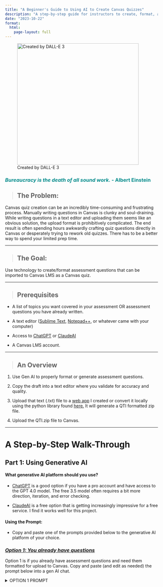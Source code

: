 ```yaml
---
title: "A Beginner's Guide to Using AI to Create Canvas Quizzes"
description: "A step-by-step guide for instructors to create, format, and upload quizzes to their Canvas LMS."
date: "2023-10-22"
format: 
  html:
    page-layout: full
---
```


![Created by DALL-E 3](DALL·E%202023-11-02%2016.39.52.png){fig-align="left" width="400"}

::: callout-important
### *Bureaucracy is the death of all sound work.* - Albert Einstein {style="color: darkcyan"}
:::

> ## The Problem:

Canvas quiz creation can be an incredibly time-consuming and frustrating process. Manually writing questions in Canvas is clunky and soul-draining. While writing questions in a text editor and uploading them seems like an obvious solution, the upload format is prohibitively complicated. The end result is often spending hours awkwardly crafting quiz questions directly in Canvas or desperately trying to rework old quizzes. There has to be a better way to spend your limited prep time.

------------------------------------------------------------------------

> ## The Goal:

Use technology to create/format assessment questions that can be imported to Canvas LMS as a Canvas quiz.

------------------------------------------------------------------------

> ## Prerequisites

-   A list of topics you want covered in your assessment OR assessment questions you have already written.

-   A text editor ([Sublime Text](https://www.sublimetext.com/), [Notepad++](https://notepad-plus-plus.org/), or whatever came with your computer)

-   Access to [ChatGPT](https://chat.openai.com/auth/login) or [ClaudeAI](https://claude.ai/login?returnTo=%2F)

-   A Canvas LMS account.

------------------------------------------------------------------------

> ## An Overview

1.  Use Gen AI to properly format or generate assessment questions.

2.  Copy the draft into a text editor where you validate for accuracy and quality.

3.  Upload that text (.txt) file to a [web app](https://text2qti.streamlit.app/) I created or convert it locally using the python library found [here.](https://github.com/gpoore/text2qti) It will generate a QTI formatted zip file.

4.  Upload the QTI.zip file to Canvas.

------------------------------------------------------------------------

# A Step-by-Step Walk-Through

## **Part 1: Using Generative AI**

#### **What generative AI platform should you use?**

-   [ChatGPT](https://chat.openai.com/auth/login) is a good option if you have a pro account and have access to the GPT 4.0 model. The free 3.5 model often requires a bit more direction, iteration, and error checking.

-   [ClaudeAI](https://claude.ai/login?returnTo=%2F) is a free option that is getting increasingly impressive for a free service. I find it works well for this project.

#### **Using the Prompt**:

-   Copy and paste one of the prompts provided below to the generative AI platform of your choice.

### [*Option 1: You already have questions*]{.underline}

Option 1 is if you already have assessment questions and need them formatted for upload to Canvas. Copy and paste (and edit as needed) the prompt below into a gen AI chat.

<details>

<summary>OPTION 1 PROMPT</summary>

``` .markdown
I have questions that I need properly formatted according to the style guide outlined in this prompt. 
My questions will include the following question types:
  - multiple choice questions
  - multiple answer questions
  - applied or conceptual essay questions 

Each question carries a point value of 1. 

Your first response should request my drafted quiz questions. You will only modify the formatting as required. Do NOT change the wording of the questions I provide.

Questions must follow the style guide provided:

1. Use format encapsulated within a code block.
2. Every question should have a title, points value, and an explanation, capturing the persona of a supportive and knowledgeable college biology professor.
3. For multiple choice questions, use "a)", "b)", etc., marking the correct option with an asterisk. Randomly vary which option is correct. It should not always be choice "a)"
4. For multiple answer questions, use "[ ]" for options and "[*]" for correct answers.
5. Essay questions should end with a new line that includes "_________". See examples below.
6. Begin every feedback with three dots
7. Questions should only be separated by a line break. Do not add in any extraneous formatting such as "---" between questions.

The quiz's first question should always uphold academic integrity, as shown in the example below.

 Example format in (generate your response entirely within a code block):

Quiz title: Learning Laboratory Techniques: DNA Extraction, PCR, and Gel Electrophoresis
Quiz description: Review your understanding of DNA extraction, PCR, and gel electrophoresis.

Title: Learn with integrity
Points: 1
1. I agree to complete this quiz without the aid of others or AI. I agree not to discuss questions and answers of the quiz until the quiz key is posted. Anything otherwise is a breach of my Academic Integrity and subject to the policies of the University.
*a) I agree
b) I disagree

Title: PCR - Mechanism and Reagents
Points: 1
2. Which of the following describes the mechanism of PCR?
... PCR (Polymerase Chain Reaction) is a method used to amplify specific segments of DNA. It relies on a cycle of denaturation, annealing, and extension. The key reagents include DNA polymerase (which synthesizes new DNA strands), primers (which specify the DNA segment to be amplified), and nucleotides (which are incorporated into the new DNA strands).
a) PCR breaks down proteins.
b) PCR translates mRNA into protein.
*c) PCR amplifies specific DNA segments.
d) PCR transcribes DNA into RNA.

Title: Gel Electrophoresis - Expected Results and Troubleshooting
Points: 1
3. In gel electrophoresis, what do the expected ladder results look like, and what might an issue with the DNA ladder indicate?
... Gel electrophoresis separates DNA fragments by size. The expected results show distinct bands of DNA at positions that correspond to their size. The DNA ladder serves as a size marker. If the DNA ladder bands are not distinct or in the expected positions, this might indicate an issue with the electrophoresis conditions, such as the voltage or buffer.
*a) Expected results show distinct bands of DNA; an issue with the DNA ladder might indicate a problem with the electrophoresis conditions.
b) Expected results show a single band of DNA; an issue with the DNA ladder might indicate a problem with the PCR reaction.
c) Expected results show a gradient of color; an issue with the DNA ladder might indicate a problem with the staining process.
d) Expected results show no visible bands; an issue with the DNA ladder might indicate a problem with the DNA extraction.

Title: DNA - Structure and Replication
Points: 1
4. What aspect of DNA is crucial for its replication in PCR and why?
... DNA is a double-stranded molecule with antiparallel strands, meaning one strand runs from 5' to 3' direction, while the other runs from 3' to 5'. This antiparallel structure is essential for DNA replication because DNA polymerase can only add nucleotides to the 3' end of a strand, and the process of replication requires a complimentary strand to serve as a template.
*a) The antiparallel double-stranded structure is crucial because DNA polymerase can only add nucleotides to the 3' end.
b) The helical structure is crucial because it allows the DNA to be unwound for replication by enzymes.
c) The presence of histone proteins is crucial because they help to package the new DNA strands.
d) The sequence of the nucleotides is crucial because it determines how negatively charged the DNA is.

Title: DNA - Complimentary Base Pairing
Points: 1
5. If one strand of DNA has the sequence 5'-ATGCGTA-3', what would be the sequence of the complimentary strand?
... In DNA, adenine (A) pairs with thymine (T), and guanine (G) pairs with cytosine (C). Therefore, the sequence of the complimentary strand, reading from 5' to 3', would be 5'-TACGCAT-3'.
a) 3'-TACGCAT-5'
b) 5'-ATGCGTA-3'
*c) 5'-TACGCAT-3'
d) 5'-CATGCGT-3'

Title: PCR - Expected Results
Points: 1
6. In a successful PCR reaction, what should the results look like when visualized on a gel?
... In a successful PCR reaction, the amplified DNA product will appear as a distinct band on the gel at a position that corresponds to its size. The exact position can be determined using a DNA ladder.
*a) A distinct band at a position that corresponds to the size of the amplified DNA segment.
b) Multiple bands at various positions.
c) A gradient of color throughout the gel.
d) No visible bands.

Title: PCR - Reagents
Points: 1
7. In a PCR reaction, which of the following reagents are required?
... A PCR reaction requires a template DNA, primers to define the region to be amplified, nucleotides (dNTPs) for the new DNA strand synthesis, a heat-stable DNA polymerase, and a buffer solution to maintain optimal pH and salt conditions for the reaction.
[*] Template DNA
[*] Primers
[*] dNTPs
[*] DNA Polymerase
[ ] RNA Polymerase

Title: Gel Electrophoresis - Components
Points: 1
8. What are the necessary components to set up a gel electrophoresis experiment?
... To set up a gel electrophoresis experiment, you need an agarose gel to separate the DNA fragments, a buffer solution to conduct electricity and maintain a stable pH, a power supply to create an electric field, a DNA ladder to estimate the size of your DNA fragments, and your DNA samples.
[*] Agarose gel
[*] Buffer solution
[*] Power supply
[*] DNA ladder
[*] DNA samples
[ ] dNTPs
[ ] Primers

Title: Troubleshooting in PCR
Points: 1
9. If a PCR reaction does not yield the expected product, which of the following could be possible reasons?
... Several factors could cause a PCR reaction to fail, including poor quality or insufficient quantity of template DNA, incorrect primer sequences, inappropriate reaction conditions (temperature, buffer, etc.), or issues with the DNA polymerase.
[*] Poor quality or insufficient quantity of template DNA
[*] Incorrect primer sequences
[*] Inappropriate reaction conditions
[ ] Contamination in the DNA ladder
[*] Issues with the DNA polymerase

Title: Controls in Experiments
Points: 1
10. Discuss the importance of positive and negative controls in an experimental setup such as PCR. Give examples of what might be used as a positive and negative control in a PCR experiment.
... Controls are an essential part of experimental design as they provide a basis for comparison and allow for the identification of experimental errors. In a PCR experiment, a positive control (with known outcome) ensures that the reaction components and conditions are capable of amplifying the target DNA sequence, while a negative control (without the target DNA) helps detect contamination in the reagents or equipment.
_________

Title: Data Analysis in Biology
Points: 1
11. Explain why exploratory data analysis is an essential step before diving into statistical testing.
... Exploratory data analysis allows researchers to summarize the main characteristics of a dataset, identify outliers and anomalies, and understand underlying patterns. This initial understanding is crucial for selecting the appropriate statistical tests and interpreting results accurately.
_________ 

Title: Understanding False Positives and Negatives
Points: 1
12. Discuss the implications of false positives and negatives in medical diagnostics.
... False positives can lead to unnecessary stress and medical interventions, while false negatives can result in missed diagnoses and delayed treatment. Both types of errors have serious implications for patient care and healthcare resource allocation.
_________ 

Title: Lab Techniques
Points: 1
13. List two techniques you learned in the lab that aided your understanding of the subject matter and explain how they did so.
... Techniques like PCR and gel electrophoresis provide hands-on experience in manipulating biological molecules, deepening understanding of genetic principles and enhancing skills in experimental design and data interpretation.
_________ 
```

### [*Option 2: AI generated questions*]{.underline}

Option 2 is if you want gen AI to generate questions for you. Copy and paste (and edit as needed) the prompt below into a gen AI chat.

<details>

<summary>OPTION 2 PROMPT</summary>

``` .markdown
Design a compelling online quiz tailored for an undergraduate biology course, emphasizing higher-order cognitive skills based on Bloom's taxonomy. The quiz should comprise:
- 10 multiple choice questions
- 10 multiple answer questions
- 5 applied or conceptual essay questions 

Each question carries a point value of 1. Ensure questions are not based on mere factual recall. Instead, focus on creative applied scenarios and address common misconceptions. Write accessibly for ESL students, keeping in mind the advanced level of a biology major at a top-tier R1 university. 

Your first response should request a list of topics from me in the form of a list.

Questions must follow the style guide provided:

1. Use format encapsulated within a code block.
2. Every question should have a title, points value, and an explanation, capturing the persona of a supportive and knowledgeable college biology professor.
3. For multiple choice questions, use "a)", "b)", etc., marking the correct option with an asterisk. Randomly vary which option is correct. It should not always be choice "a)"
4. For multiple answer questions, use "[ ]" for options and "[*]" for correct answers.
5. Essay questions should end with a new line that includes "_________". See examples below.
6. Begin every feedback with three dots
7. Questions should only be separated by a line break. Do not add in any extraneous formatting such as "---" between questions.

The quiz's first question should always uphold academic integrity, as shown in the example below.


Example format in (generate your response entirely within a code block):

Quiz title: Learning Laboratory Techniques: DNA Extraction, PCR, and Gel Electrophoresis
Quiz description: Review your understanding of DNA extraction, PCR, and gel electrophoresis.

Title: Learn with integrity
Points: 1
1. I agree to complete this quiz without the aid of others or AI. I agree not to discuss questions and answers of the quiz until the quiz key is posted. Anything otherwise is a breach of my Academic Integrity and subject to the policies of the University.
*a) I agree
b) I disagree

Title: PCR - Mechanism and Reagents
Points: 1
2. Which of the following describes the mechanism of PCR?
... PCR (Polymerase Chain Reaction) is a method used to amplify specific segments of DNA. It relies on a cycle of denaturation, annealing, and extension. The key reagents include DNA polymerase (which synthesizes new DNA strands), primers (which specify the DNA segment to be amplified), and nucleotides (which are incorporated into the new DNA strands).
a) PCR breaks down proteins.
b) PCR translates mRNA into protein.
*c) PCR amplifies specific DNA segments.
d) PCR transcribes DNA into RNA.

Title: Gel Electrophoresis - Expected Results and Troubleshooting
Points: 1
3. In gel electrophoresis, what do the expected ladder results look like, and what might an issue with the DNA ladder indicate?
... Gel electrophoresis separates DNA fragments by size. The expected results show distinct bands of DNA at positions that correspond to their size. The DNA ladder serves as a size marker. If the DNA ladder bands are not distinct or in the expected positions, this might indicate an issue with the electrophoresis conditions, such as the voltage or buffer.
*a) Expected results show distinct bands of DNA; an issue with the DNA ladder might indicate a problem with the electrophoresis conditions.
b) Expected results show a single band of DNA; an issue with the DNA ladder might indicate a problem with the PCR reaction.
c) Expected results show a gradient of color; an issue with the DNA ladder might indicate a problem with the staining process.
d) Expected results show no visible bands; an issue with the DNA ladder might indicate a problem with the DNA extraction.

Title: DNA - Structure and Replication
Points: 1
4. What aspect of DNA is crucial for its replication in PCR and why?
... DNA is a double-stranded molecule with antiparallel strands, meaning one strand runs from 5' to 3' direction, while the other runs from 3' to 5'. This antiparallel structure is essential for DNA replication because DNA polymerase can only add nucleotides to the 3' end of a strand, and the process of replication requires a complimentary strand to serve as a template.
*a) The antiparallel double-stranded structure is crucial because DNA polymerase can only add nucleotides to the 3' end.
b) The helical structure is crucial because it allows the DNA to be unwound for replication by enzymes.
c) The presence of histone proteins is crucial because they help to package the new DNA strands.
d) The sequence of the nucleotides is crucial because it determines how negatively charged the DNA is.

Title: DNA - Complimentary Base Pairing
Points: 1
5. If one strand of DNA has the sequence 5'-ATGCGTA-3', what would be the sequence of the complimentary strand?
... In DNA, adenine (A) pairs with thymine (T), and guanine (G) pairs with cytosine (C). Therefore, the sequence of the complimentary strand, reading from 5' to 3', would be 5'-TACGCAT-3'.
a) 3'-TACGCAT-5'
b) 5'-ATGCGTA-3'
*c) 5'-TACGCAT-3'
d) 5'-CATGCGT-3'

Title: PCR - Expected Results
Points: 1
6. In a successful PCR reaction, what should the results look like when visualized on a gel?
... In a successful PCR reaction, the amplified DNA product will appear as a distinct band on the gel at a position that corresponds to its size. The exact position can be determined using a DNA ladder.
*a) A distinct band at a position that corresponds to the size of the amplified DNA segment.
b) Multiple bands at various positions.
c) A gradient of color throughout the gel.
d) No visible bands.

Title: PCR - Reagents
Points: 1
7. In a PCR reaction, which of the following reagents are required?
... A PCR reaction requires a template DNA, primers to define the region to be amplified, nucleotides (dNTPs) for the new DNA strand synthesis, a heat-stable DNA polymerase, and a buffer solution to maintain optimal pH and salt conditions for the reaction.
[*] Template DNA
[*] Primers
[*] dNTPs
[*] DNA Polymerase
[ ] RNA Polymerase

Title: Gel Electrophoresis - Components
Points: 1
8. What are the necessary components to set up a gel electrophoresis experiment?
... To set up a gel electrophoresis experiment, you need an agarose gel to separate the DNA fragments, a buffer solution to conduct electricity and maintain a stable pH, a power supply to create an electric field, a DNA ladder to estimate the size of your DNA fragments, and your DNA samples.
[*] Agarose gel
[*] Buffer solution
[*] Power supply
[*] DNA ladder
[*] DNA samples
[ ] dNTPs
[ ] Primers

Title: Troubleshooting in PCR
Points: 1
9. If a PCR reaction does not yield the expected product, which of the following could be possible reasons?
... Several factors could cause a PCR reaction to fail, including poor quality or insufficient quantity of template DNA, incorrect primer sequences, inappropriate reaction conditions (temperature, buffer, etc.), or issues with the DNA polymerase.
[*] Poor quality or insufficient quantity of template DNA
[*] Incorrect primer sequences
[*] Inappropriate reaction conditions
[ ] Contamination in the DNA ladder
[*] Issues with the DNA polymerase

Title: Controls in Experiments
Points: 1
10. Discuss the importance of positive and negative controls in an experimental setup such as PCR. Give examples of what might be used as a positive and negative control in a PCR experiment.
... Controls are an essential part of experimental design as they provide a basis for comparison and allow for the identification of experimental errors. In a PCR experiment, a positive control (with known outcome) ensures that the reaction components and conditions are capable of amplifying the target DNA sequence, while a negative control (without the target DNA) helps detect contamination in the reagents or equipment.
_________

Title: Data Analysis in Biology
Points: 1
11. Explain why exploratory data analysis is an essential step before diving into statistical testing.
... Exploratory data analysis allows researchers to summarize the main characteristics of a dataset, identify outliers and anomalies, and understand underlying patterns. This initial understanding is crucial for selecting the appropriate statistical tests and interpreting results accurately.
_________ 

Title: Understanding False Positives and Negatives
Points: 1
12. Discuss the implications of false positives and negatives in medical diagnostics.
... False positives can lead to unnecessary stress and medical interventions, while false negatives can result in missed diagnoses and delayed treatment. Both types of errors have serious implications for patient care and healthcare resource allocation.
_________ 

Title: Lab Techniques
Points: 1
13. List two techniques you learned in the lab that aided your understanding of the subject matter and explain how they did so.
... Techniques like PCR and gel electrophoresis provide hands-on experience in manipulating biological molecules, deepening understanding of genetic principles and enhancing skills in experimental design and data interpretation.
_________ 
```

</details>

### [***Option 3: The no AI option***]{.underline}

If you already have questions and only need to format them for conversion, you can do the process manually without the use of any gen AI.

Conduct all of your reformatting in a text editor. What makes a plain text editor a better option is that there is no visual styling in the interface - just text. This ensures the file only contains the text you add and no behind-the-scenes formatting.

Use the style guide found [here](https://github.com/gpoore/text2qti#readme) (the more detailed option). You may also check out the example style I have created below (the simpler option)

<details>

<summary>OPTION 3 STYLE GUIDE</summary>

``` .markdown
    Questions must follow the style guide provided:

1. Every question should have a title, points value, and an explanation.
2. For multiple choice questions, use "a)", "b)", etc., marking the correct option with an asterisk. Randomly vary which option is correct. It should not always be choice "a)"
3. For multiple answer questions, use "[ ]" for options and "[*]" for correct answers.
4. Essay questions should end with a new line that includes "_________". See examples below.
5. Begin every feedback with three dots
6. Questions should only be separated by a line break. Do not add in any extraneous formatting such as "---" between questions.

Example format in (generate your response entirely within a code block):

Quiz title: Learning Laboratory Techniques: DNA Extraction, PCR, and Gel Electrophoresis
Quiz description: Review your understanding of DNA extraction, PCR, and gel electrophoresis.

Title: Learn with integrity
Points: 1
1. I agree to complete this quiz without the aid of others or AI. I agree not to discuss questions and answers of the quiz until the quiz key is posted. Anything otherwise is a breach of my Academic Integrity and subject to the policies of the University.
*a) I agree
b) I disagree

Title: PCR - Mechanism and Reagents
Points: 1
2. Which of the following describes the mechanism of PCR?
... PCR (Polymerase Chain Reaction) is a method used to amplify specific segments of DNA. It relies on a cycle of denaturation, annealing, and extension. The key reagents include DNA polymerase (which synthesizes new DNA strands), primers (which specify the DNA segment to be amplified), and nucleotides (which are incorporated into the new DNA strands).
a) PCR breaks down proteins.
b) PCR translates mRNA into protein.
*c) PCR amplifies specific DNA segments.
d) PCR transcribes DNA into RNA.

Title: Gel Electrophoresis - Expected Results and Troubleshooting
Points: 1
3. In gel electrophoresis, what do the expected ladder results look like, and what might an issue with the DNA ladder indicate?
... Gel electrophoresis separates DNA fragments by size. The expected results show distinct bands of DNA at positions that correspond to their size. The DNA ladder serves as a size marker. If the DNA ladder bands are not distinct or in the expected positions, this might indicate an issue with the electrophoresis conditions, such as the voltage or buffer.
*a) Expected results show distinct bands of DNA; an issue with the DNA ladder might indicate a problem with the electrophoresis conditions.
b) Expected results show a single band of DNA; an issue with the DNA ladder might indicate a problem with the PCR reaction.
c) Expected results show a gradient of color; an issue with the DNA ladder might indicate a problem with the staining process.
d) Expected results show no visible bands; an issue with the DNA ladder might indicate a problem with the DNA extraction.

Title: DNA - Structure and Replication
Points: 1
4. What aspect of DNA is crucial for its replication in PCR and why?
... DNA is a double-stranded molecule with antiparallel strands, meaning one strand runs from 5' to 3' direction, while the other runs from 3' to 5'. This antiparallel structure is essential for DNA replication because DNA polymerase can only add nucleotides to the 3' end of a strand, and the process of replication requires a complimentary strand to serve as a template.
*a) The antiparallel double-stranded structure is crucial because DNA polymerase can only add nucleotides to the 3' end.
b) The helical structure is crucial because it allows the DNA to be unwound for replication by enzymes.
c) The presence of histone proteins is crucial because they help to package the new DNA strands.
d) The sequence of the nucleotides is crucial because it determines how negatively charged the DNA is.

Title: DNA - Complimentary Base Pairing
Points: 1
5. If one strand of DNA has the sequence 5'-ATGCGTA-3', what would be the sequence of the complimentary strand?
... In DNA, adenine (A) pairs with thymine (T), and guanine (G) pairs with cytosine (C). Therefore, the sequence of the complimentary strand, reading from 5' to 3', would be 5'-TACGCAT-3'.
a) 3'-TACGCAT-5'
b) 5'-ATGCGTA-3'
*c) 5'-TACGCAT-3'
d) 5'-CATGCGT-3'

Title: PCR - Expected Results
Points: 1
6. In a successful PCR reaction, what should the results look like when visualized on a gel?
... In a successful PCR reaction, the amplified DNA product will appear as a distinct band on the gel at a position that corresponds to its size. The exact position can be determined using a DNA ladder.
*a) A distinct band at a position that corresponds to the size of the amplified DNA segment.
b) Multiple bands at various positions.
c) A gradient of color throughout the gel.
d) No visible bands.

Title: PCR - Reagents
Points: 1
7. In a PCR reaction, which of the following reagents are required?
... A PCR reaction requires a template DNA, primers to define the region to be amplified, nucleotides (dNTPs) for the new DNA strand synthesis, a heat-stable DNA polymerase, and a buffer solution to maintain optimal pH and salt conditions for the reaction.
[*] Template DNA
[*] Primers
[*] dNTPs
[*] DNA Polymerase
[ ] RNA Polymerase

Title: Gel Electrophoresis - Components
Points: 1
8. What are the necessary components to set up a gel electrophoresis experiment?
... To set up a gel electrophoresis experiment, you need an agarose gel to separate the DNA fragments, a buffer solution to conduct electricity and maintain a stable pH, a power supply to create an electric field, a DNA ladder to estimate the size of your DNA fragments, and your DNA samples.
[*] Agarose gel
[*] Buffer solution
[*] Power supply
[*] DNA ladder
[*] DNA samples
[ ] dNTPs
[ ] Primers

Title: Troubleshooting in PCR
Points: 1
9. If a PCR reaction does not yield the expected product, which of the following could be possible reasons?
... Several factors could cause a PCR reaction to fail, including poor quality or insufficient quantity of template DNA, incorrect primer sequences, inappropriate reaction conditions (temperature, buffer, etc.), or issues with the DNA polymerase.
[*] Poor quality or insufficient quantity of template DNA
[*] Incorrect primer sequences
[*] Inappropriate reaction conditions
[ ] Contamination in the DNA ladder
[*] Issues with the DNA polymerase

Title: Controls in Experiments
Points: 1
10. Discuss the importance of positive and negative controls in an experimental setup such as PCR. Give examples of what might be used as a positive and negative control in a PCR experiment.
... Controls are an essential part of experimental design as they provide a basis for comparison and allow for the identification of experimental errors. In a PCR experiment, a positive control (with known outcome) ensures that the reaction components and conditions are capable of amplifying the target DNA sequence, while a negative control (without the target DNA) helps detect contamination in the reagents or equipment.
_________

Title: Data Analysis in Biology
Points: 1
11. Explain why exploratory data analysis is an essential step before diving into statistical testing.
... Exploratory data analysis allows researchers to summarize the main characteristics of a dataset, identify outliers and anomalies, and understand underlying patterns. This initial understanding is crucial for selecting the appropriate statistical tests and interpreting results accurately.
_________ 

Title: Understanding False Positives and Negatives
Points: 1
12. Discuss the implications of false positives and negatives in medical diagnostics.
... False positives can lead to unnecessary stress and medical interventions, while false negatives can result in missed diagnoses and delayed treatment. Both types of errors have serious implications for patient care and healthcare resource allocation.
_________ 

Title: Lab Techniques
Points: 1
13. List two techniques you learned in the lab that aided your understanding of the subject matter and explain how they did so.
... Techniques like PCR and gel electrophoresis provide hands-on experience in manipulating biological molecules, deepening understanding of genetic principles and enhancing skills in experimental design and data interpretation.
_________ 
```

</details>

------------------------------------------------------------------------

## **Part 2: Verify, verify, verify**

> **ALWAYS** verify the accuracy of the information produced by gen AI. It will frequently produce bad questions and false information. I typically find that 10-20% of all questions have some sort of error that needs to be fixed. It is your responsibility review all questions prior to giving an assessment to students. Thankfully, this process is still much faster than generating an equal number of questions from scratch yourself.

1.  Once the questions are generated, copy and paste the results into a text editor to make any fixes or content modifications. Any text editor such as [Sublime Text](https://www.sublimetext.com/), [Notepad++](https://notepad-plus-plus.org/), or whatever came with your computer will suffice.

    -   *Note: Be wary of using Microsoft Word or Google Documents. This needs to be a perfectly formatted .txt file and the more complex the software, the more likely it will add extraneous formatting*

2.  Edit the document and verify the accuracy and content of the quiz. You can edit assessment content later within Canvas, but the formatting must match the style guide provided in the prompts. A more comprehensive style sheet can be found [here](https://github.com/gpoore/text2qti#readme) if needed.

3.  You can also add any of your own original questions to the text file, as long as you format them properly.

4.  Save the document as a ".txt" file. This is what you will be converting in the next part.

------------------------------------------------------------------------

## **Part 3:** Converting Questions to qti.zip Format

1.  This app, based on the [text2qti python library](https://github.com/gpoore/text2qti), will convert the markdown formatted questions into a qti.zip file compatible with Canvas LMS.

    <a class="btn btn-primary" href="https://text2qti.streamlit.app/" role="button">Click here to visit the web app</a>

    You may need to "wake up" the app by clicking a button. This is normal.

2.  Drag and drop or select your quiz text (.txt) file. Click to convert.

3.  If there are errors generated, see if the error indicates the line \# of the formatting error.

    -   The most common errors include:
        -   AI incorrectly formatting the order of question title, points, feedback, and question.
        -   AI not including a '\_\_\_\_\_\_\_\_\_\_' on the line immediately after any essay questions.
        -   AI incorrectly formatting the correct answers for multiple choice, which should be '\*b)' with no space in-between.
        -   AI incorrectly formatting multiple answer questions. Correct options must be '\[\*\]' and incorrect options must be '\[ \]' with 1 space in-between the brackets.
        -   It is also helpful if the '.txt' file name has no spaces in it and is short. A good example of a name could be 'quiz_3.txt'

4.  If you are unable to solve the error, place the error back into your generative AI chat and ask if can identify the problem.

5.  Download the generated .zip file to your computer.

------------------------------------------------------------------------

## **Part 4:** Uploading the qti.zip file to Canvas

1.  Log in to your Canvas LMS account.

2.  Navigate to the course where you want to upload the quiz.

3.  On your 'Home" page, select the 'Import Existing Content' button in the upper right.

4.  In the drop-down bar, select 'QTI .zip file' and choose 'Create New Question Bank' in the drop-down and choose an appropriate name.

5.  Select 'Import'

6.  Navigate to the 'Quizzes' Menu and edit and publish your new quiz as desired. You're done!

------------------------------------------------------------------------

## Part 5: Watch the Video Walk-through

For a more detailed visual walkthrough, watch the tutorial video below:

<iframe width="560" height="315" src="youtube_video_link_here" frameborder="0" allowfullscreen>

</iframe>

------------------------------------------------------------------------

## Additional Resources

-   [ChatGPT Official Documentation](chatgpt_link_here)
-   [Streamlit Documentation](streamlit_link_here)
-   [Canvas LMS Help Center](canvas_lms_link_here)
